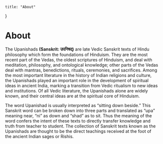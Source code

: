     title: "About"
}

# About 

The Upanishads **(Sanskrit: उपनिषद्)** are late Vedic Sanskrit texts of Hindu philosophy which form the foundations of Hinduism. They are the most recent part of the Vedas, the oldest scriptures of Hinduism, and deal with meditation, philosophy, and ontological knowledge; other parts of the Vedas deal with mantras, benedictions, rituals, ceremonies, and sacrifices. Among the most important literature in the history of Indian religions and culture, the Upanishads played an important role in the development of spiritual ideas in ancient India, marking a transition from Vedic ritualism to new ideas and institutions. Of all Vedic literature, the Upanishads alone are widely known, and their central ideas are at the spiritual core of Hinduism.

The word Upanishad is usually interpreted as “sitting down beside.” This Sanskrit word can be broken down into three parts and translated as “upa” meaning near, “ni” as down and “shad” as to sit. Thus the meaning of the word confers the intent of these texts to directly transfer knowledge and truth from teacher to student. The collection of Sanskrit texts known as the Upanishads are thought to be the direct teachings received at the foot of the ancient Indian sages or Rishis.